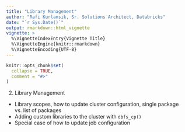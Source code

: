 ```yaml
---
title: "Library Management"
author: "Rafi Kurlansik, Sr. Solutions Architect, Databricks"
date: "`r Sys.Date()`"
output: rmarkdown::html_vignette
vignette: >
  %\VignetteIndexEntry{Vignette Title}
  %\VignetteEngine{knitr::rmarkdown}
  %\VignetteEncoding{UTF-8}
---
```


```r
knitr::opts_chunk$set(
  collapse = TRUE,
  comment = "#>"
)
```

2. Library Management
- Library scopes, how to update cluster configuration, single package vs. list of packages
- Adding custom libraries to the cluster with `dbfs_cp()`
- Special case of how to update job configuration

